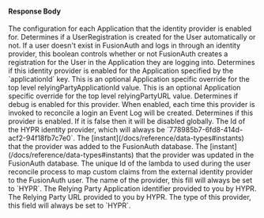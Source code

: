 
#### Response Body

<APIBlock>
  <APIField type="Map<UUID, Object>" name="identityProvider.applicationConfiguration">
    The configuration for each Application that the identity provider is enabled for.
  </APIField>
  <APIField name="identityProvider.applicationConfiguration[applicationId].createRegistration" type="Boolean">
    Determines if a UserRegistration is created for the User automatically or not. If a user doesn't exist in FusionAuth and logs in through an identity provider, this boolean controls whether or not FusionAuth creates a registration for the User in the Application they are logging into.
  </APIField>
  <APIField name="identityProvider.applicationConfiguration[applicationId].enabled" type="Boolean">
    Determines if this identity provider is enabled for the Application specified by the `applicationId` key.
  </APIField>
  <APIField name="identityProvider.applicationConfiguration[applicationId].relyingPartyApplicationId" type="String">
    This is an optional Application specific override for the top level <InlineField>relyingPartyApplicationId</InlineField> value.
  </APIField>
  <APIField name="identityProvider.applicationConfiguration[applicationId].relyingPartyURL" type="String">
    This is an optional Application specific override for the top level <InlineField>relyingPartyURL</InlineField> value.
  </APIField>
  <APIField name="identityProvider.debug" type="Boolean">
    Determines if debug is enabled for this provider. When enabled, each time this provider is invoked to reconcile a login an Event Log will be created.
  </APIField>
  <APIField name="identityProvider.enabled" type="Boolean">
    Determines if this provider is enabled. If it is false then it will be disabled globally.
  </APIField>
  <APIField name="identityProvider.id" type="UUID">
    The Id of the HYPR identity provider, which will always be `778985b7-6fd8-414d-acf2-94f18fb7c7e0`.
  </APIField>
  <APIField name="identityProvider.insertInstant" type="Long">
    The [instant](/docs/reference/data-types#instants) that the provider was added to the FusionAuth database.
  </APIField>
  <APIField name="identityProvider.lastUpdateInstant" type="Long">
    The [instant](/docs/reference/data-types#instants) that the provider was updated in the FusionAuth database.
  </APIField>
  <APIField name="identityProvider.lambdaConfiguration.reconcileId" type="UUID" since="1.17.0">
    The unique Id of the lambda to used during the user reconcile process to map custom claims from the external identity provider to the FusionAuth user.
  </APIField>

  <IdentityProviderLinkingStrategyResponseParameter idp_since={props.idp_since} idp_linking_strategy={props.idp_linking_strategy} idp_display_name={props.idp_display_name} />

  <APIField name="identityProvider.name" type="String">
    The name of the provider, this fill will always be set to `HYPR`.
  </APIField>
  <APIField name="identityProvider.relyingPartyApplicationId" type="String">
    The Relying Party Application identifier provided to you by HYPR.
  </APIField>
  <APIField name="identityProvider.relyingPartyURL" type="String">
    The Relying Party URL provided to you by HYPR.
  </APIField>
  <APIField name="identityProvider.type" type="String">
    The type of this provider, this field will always be set to `HYPR`.
  </APIField>
</APIBlock>

<JSON title="Example HYPR Response JSON" src="identity-providers/hypr-response.json" />
